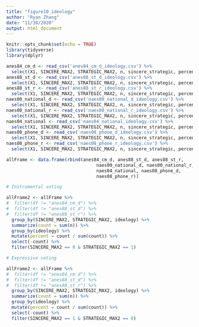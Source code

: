 ```yaml
---
title: "figure10_ideology"
author: "Ryan Zhang"
date: "11/30/2020"
output: html_document
---
```


```r
knitr::opts_chunk$set(echo = TRUE)
library(tidyverse)
library(dplyr)
```


```r

anes84_cm_d <- read_csv('anes84_cm_d_ideology.csv') %>%
  select(X1, SINCERE_MAX2, STRATEGIC_MAX2, n, sincere_strategic, percent, df, ideology)
anes88_st_d <- read_csv('anes88_st_d_ideology.csv') %>%
  select(X1, SINCERE_MAX2, STRATEGIC_MAX2, n, sincere_strategic, percent, df, ideology)
anes88_st_r <- read_csv('anes88_st_r_ideology.csv') %>%
  select(X1, SINCERE_MAX2, STRATEGIC_MAX2, n, sincere_strategic, percent, df, ideology)
naes00_national_d <- read_csv('naes00_national_d_ideology.csv') %>%
  select(X1, SINCERE_MAX2, STRATEGIC_MAX2, n, sincere_strategic, percent, df, ideology)
naes00_national_r <- read_csv('naes00_national_r_ideology.csv') %>%
  select(X1, SINCERE_MAX2, STRATEGIC_MAX2, n, sincere_strategic, percent, df, ideology)
naes04_national <- read_csv('naes04_national_ideology.csv') %>%
  select(X1, SINCERE_MAX2, STRATEGIC_MAX2, n, sincere_strategic, percent, df, ideology)
naes08_phone_d <- read_csv('naes08_phone_d_ideology.csv') %>%
  select(X1, SINCERE_MAX2, STRATEGIC_MAX2, n, sincere_strategic, percent, df, ideology)
naes08_phone_r <- read_csv('naes08_phone_r_ideology.csv') %>%
  select(X1, SINCERE_MAX2, STRATEGIC_MAX2, n, sincere_strategic, percent, df, ideology)

allFrame <- data.frame(rbind(anes84_cm_d, anes88_st_d, anes88_st_r,  
                                  naes00_national_d, naes00_national_r,
                                  naes04_national, naes08_phone_d,
                                  naes08_phone_r))

# Instrumental voting

allFrame2 <- allFrame %>%
#  filter(df != "anes84_cm_d") %>%
#  filter(df != "anes88_st_d") %>%
#  filter(df != "anes88_st_r") %>%
  group_by(SINCERE_MAX2, STRATEGIC_MAX2, ideology) %>%
  summarize(count = sum(n)) %>%
  group_by(ideology) %>%
  mutate(percent = count / sum(count)) %>%
  select(-count) %>%
  filter(SINCERE_MAX2 == 0 & STRATEGIC_MAX2 == 1)

# Expressive voting

allFrame2 <- allFrame %>%
#  filter(df != "anes84_cm_d") %>%
#  filter(df != "anes88_st_d") %>%
#  filter(df != "anes88_st_r") %>%
  group_by(SINCERE_MAX2, STRATEGIC_MAX2, ideology) %>%
  summarize(count = sum(n)) %>%
  group_by(ideology) %>%
  mutate(percent = count / sum(count)) %>%
  select(-count) %>%
  filter(SINCERE_MAX2 == 1 & STRATEGIC_MAX2 == 0)

```

